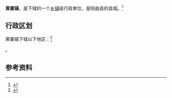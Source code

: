{{中国乡级行政区
|景观照片文件名 = 
|景观照片描述 = 
|汉语拼音 = 
|其他语言 = 
|其他语言名称 = 
|旧称 = 
|地名出处 = 
|位置图文件名 = 
|位置图描述 = 
|自定义图片= 
|建置时间 = 
|政府驻地 = 
|毗邻 = 
|总面积 = 
|总人口 = 
|总人口年份 = 
|户籍人口 = 
|户籍人口年份 = 
|常住人口 = 
|常住人口年份 = 
|人口密度 = 
|GDP = 
|GDP年份 = 
|邮政编码 = 
|电话区号 = 351
|官方网站 = 
|网站名称 = 
|14/01/22/100/000}}

'''黄寨镇'''，是{{PRC admin/fullname|14/01/22/100/000|3}}下辖的一个[[乡镇|乡镇]]级行政单位，是阳曲县的县城。<ref>{{PRC admin/ref sgc|{{PRC admin/parent|14/01/22/100/000}}}}</ref>

== 行政区划 ==

黄寨镇下辖以下地区：<ref>{{PRC admin/ref sgc|14/01/22/100/000}}</ref>

{{PRC admin/children|14/01/22/100/000}}。

== 参考资料 ==

{{reflist}}

{{行政区划小作品}}
{{PRC admin/navcat|14/01/22/100/000}}